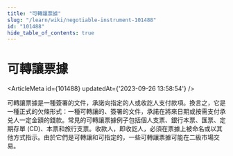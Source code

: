 ```yaml
---
title: "可轉讓票據"
slug: "/learn/wiki/negotiable-instrument-101488"
id: "101488"
hide_table_of_contents: true
---
```



# 可轉讓票據

<ArticleMeta id={101488} updatedAt={'2023-09-26 13:58:54'} />
<div className='border-solid border-b border-t-0 my-4 border-[var(--ifm-color-gray-300)]' />

可轉讓票據是一種簽署的文件，承諾向指定的人或收訖人支付款項。換言之，它是一種正式的欠條形式：一種可轉讓的、簽署的文件，承諾在將來日期或按需支付承兑人一定金額的錢款。常見的可轉讓票據例子包括個人支票、銀行本票、匯票、定期存單 (CD)、本票和旅行支票。收款人，即收訖人，必須在票據上被命名或以其他方式指示。由於它們是可轉讓和可指定的，一些可轉讓票據可能在二級市場交易。
